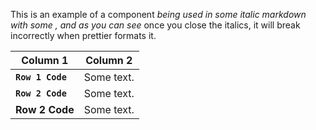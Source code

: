 This is an example of a component _being used in some italic markdown with some <Bolded />, 
and as you can see_ once you close the italics, it will break incorrectly when prettier formats it.

| Column 1 | Column 2 |
| -- | -- |
| **`Row 1 Code`** | Some text. |
| **<code>Row 2 Code</code>** | Some text. |
| **<InlineCode>Row 2 Code</InlineCode>** | Some text. |
